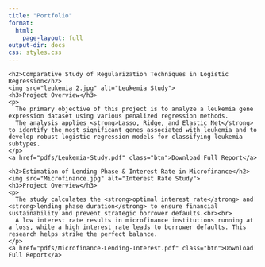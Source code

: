 ```yaml
---
title: "Portfolio"
format: 
  html:
    page-layout: full
output-dir: docs
css: styles.css
---
```


<div class="portfolio-container">
  <!-- Leukemia Gene Expression Classification -->
  <div class="project-card">
    <h2>Comparative Study of Regularization Techniques in Logistic Regression</h2>
    <img src="leukemia 2.jpg" alt="Leukemia Study">
    <h3>Project Overview</h3>
    <p>
      The primary objective of this project is to analyze a leukemia gene expression dataset using various penalized regression methods.
      The analysis applies <strong>Lasso, Ridge, and Elastic Net</strong> to identify the most significant genes associated with leukemia and to develop robust logistic regression models for classifying leukemia subtypes.
    </p>
    <a href="pdfs/Leukemia-Study.pdf" class="btn">Download Full Report</a>
  </div>
  
  <!-- Microfinance Interest Rate Study -->
  <div class="project-card">
    <h2>Estimation of Lending Phase & Interest Rate in Microfinance</h2>
    <img src="Microfinance.jpg" alt="Interest Rate Study">
    <h3>Project Overview</h3>
    <p>
      The study calculates the <strong>optimal interest rate</strong> and <strong>lending phase duration</strong> to ensure financial sustainability and prevent strategic borrower defaults.<br><br>
      A low interest rate results in microfinance institutions running at a loss, while a high interest rate leads to borrower defaults. This research helps strike the perfect balance.
    </p>
    <a href="pdfs/Microfinance-Lending-Interest.pdf" class="btn">Download Full Report</a>
  </div>
</div>